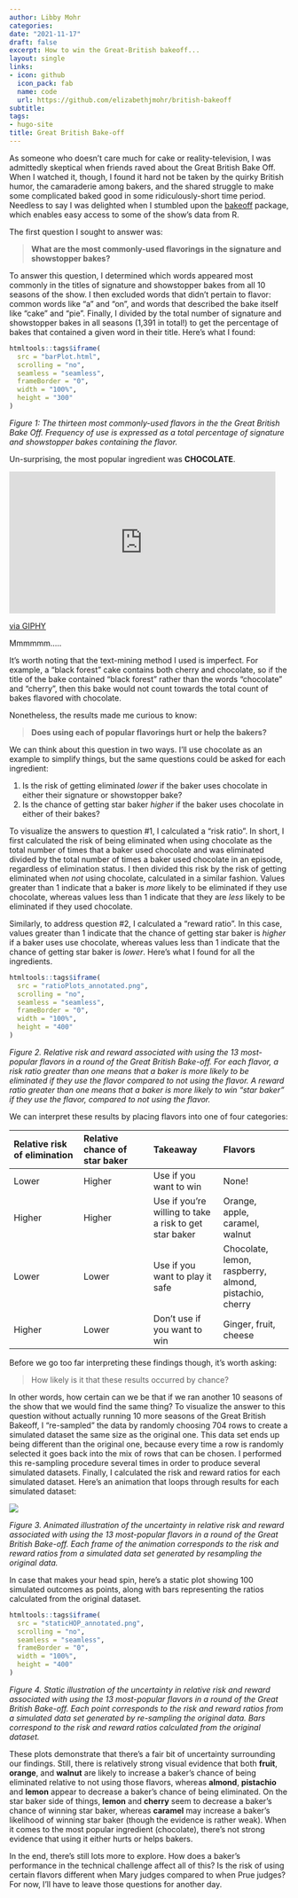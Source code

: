 ```yaml
---
author: Libby Mohr
categories:
date: "2021-11-17"
draft: false
excerpt: How to win the Great-British bakeoff...
layout: single
links:
- icon: github
  icon_pack: fab
  name: code
  url: https://github.com/elizabethjmohr/british-bakeoff
subtitle: 
tags:
- hugo-site
title: Great British Bake-off
---
```


As someone who doesn't care much for cake or reality-television, I was admittedly skeptical when friends raved about the Great British Bake Off. When I watched it, though, I found it hard not be taken by the quirky British humor, the camaraderie among bakers, and the shared struggle to make some complicated baked good in some ridiculously-short time period. Needless to say I was delighted when I stumbled upon the [bakeoff](https://bakeoff.netlify.app/index.html) package, which enables easy access to some of the show's data from R.  

The first question I sought to answer was:   

>**What are the most commonly-used flavorings in the signature and showstopper bakes?**

To answer this question, I determined which words appeared most commonly in the titles of signature and showstopper bakes from all 10 seasons of the show. I then excluded words that didn't pertain to flavor: common words like "a" and "on", and words that described the bake itself like "cake" and "pie". Finally, I divided by the total number of signature and showstopper bakes in all seasons (1,391 in total!) to get the percentage of bakes that contained a given word in their title. Here's what I found: 

```r
htmltools::tags$iframe(
  src = "barPlot.html",
  scrolling = "no", 
  seamless = "seamless", 
  frameBorder = "0",
  width = "100%",
  height = "300"
)
```


*Figure 1: The thirteen most commonly-used flavors in the the Great British Bake Off. Frequency of use is expressed as a total percentage of signature and showstopper bakes containing the flavor.*

Un-surprising, the most popular ingredient was **CHOCOLATE**.  

<iframe src="https://giphy.com/embed/kWEwk57Tz6jXa" width="480" height="256" frameBorder="0" class="giphy-embed" allowFullScreen></iframe><p><a href="https://giphy.com/gifs/chocolate-love-gif-kWEwk57Tz6jXa">via GIPHY</a></p>


Mmmmmm.....

It's worth noting that the text-mining method I used is imperfect. For example, a "black forest" cake contains both cherry and chocolate, so if the title of the bake contained "black forest" rather than the words "chocolate" and "cherry", then this bake would not count towards the total count of bakes flavored with chocolate. 

Nonetheless, the results made me curious to know: 

>**Does using each of popular flavorings hurt or help the bakers?**

We can think about this question in two ways. I'll use chocolate as an example to simplify things, but the same questions could be asked for each ingredient: 

1. Is the risk of getting eliminated *lower* if the baker uses chocolate in either their signature or showstopper bake? 
2. Is the chance of getting star baker *higher* if the baker uses chocolate in either of their bakes? 

To visualize the answers to question #1, I calculated a "risk ratio". In short, I first calculated the risk of being eliminated when using chocolate as the total number of times that a baker used chocolate and was eliminated divided by the total number of times a baker used chocolate in an episode, regardless of elimination status. I then divided this risk by the risk of getting eliminated when *not* using chocolate, calculated in a similar fashion. Values greater than 1 indicate that a baker is *more* likely to be eliminated if they use chocolate, whereas values less than 1 indicate that they are *less* likely to be eliminated if they used chocolate. 

Similarly, to address question #2, I calculated a "reward ratio". In this case, values greater than 1 indicate that the chance of getting star baker is *higher* if a baker uses use chocolate, whereas values less than 1 indicate that the chance of getting star baker is *lower*. Here's what I found for all the ingredients. 

```r
htmltools::tags$iframe(
  src = "ratioPlots_annotated.png",
  scrolling = "no", 
  seamless = "seamless", 
  frameBorder = "0",
  width = "100%",
  height = "400"
)
```
*Figure 2. Relative risk and reward associated with using the 13 most-popular flavors in a round of the Great British Bake-off. For each flavor, a risk ratio greater than one means that a baker is more likely to be eliminated if they use the flavor compared to not using the flavor. A reward ratio greater than one means that a baker is more likely to win "star baker" if they use the flavor, compared to not using the flavor.*

We can interpret these results by placing flavors into one of four categories:

|Relative risk of elimination|Relative chance of star baker|Takeaway|Flavors|
|:-----|:-----|:-----|:-----|
|Lower|Higher|Use if you want to win|None!|
|Higher|Higher|Use if you're willing to take a risk to get star baker|Orange, apple, caramel, walnut|
|Lower|Lower|Use if you want to play it safe|Chocolate, lemon, raspberry, almond, pistachio, cherry|
|Higher|Lower|Don't use if you want to win|Ginger, fruit, cheese|

Before we go too far interpreting these findings though, it's worth asking: 

> How likely is it that these results occurred by chance? 

In other words, how certain can we be that if we ran another 10 seasons of the show that we would find the same thing? To visualize the answer to this question without actually running 10 more seasons of the Great British Bakeoff, I "re-sampled" the data by randomly choosing 704 rows to create a simulated dataset the same size as the original one. This data set ends up being different than the original one, because every time a row is randomly selected it goes back into the mix of rows that can be chosen. I performed this re-sampling procedure several times in order to produce several simulated datasets. Finally, I calculated the risk and reward ratios for each simulated dataset. Here's an animation that loops through results for each simulated dataset: 

![](new_gif.gif)


*Figure 3. Animated illustration of the uncertainty in relative risk and reward associated with using the 13 most-popular flavors in a round of the Great British Bake-off. Each frame of the animation corresponds to the risk and reward ratios from a simulated data set generated by resampling the original data.*

In case that makes your head spin, here's a static plot showing 100 simulated outcomes as points, along with bars representing the ratios calculated from the original dataset.

```r
htmltools::tags$iframe(
  src = "staticHOP_annotated.png",
  scrolling = "no", 
  seamless = "seamless", 
  frameBorder = "0",
  width = "100%",
  height = "400"
)
```


*Figure 4. Static illustration of the uncertainty in relative risk and reward associated with using the 13 most-popular flavors in a round of the Great British Bake-off. Each point corresponds to the risk and reward ratios from a simulated data set generated by re-sampling the original data. Bars correspond to the risk and reward ratios calculated from the original dataset.*

These plots demonstrate that there's a fair bit of uncertainty surrounding our findings.
Still, there is relatively strong visual evidence that both **fruit**, **orange**, and **walnut** are likely to increase a baker's chance of being eliminated relative to not using those flavors, whereas **almond**, **pistachio** and **lemon** appear to decrease a baker's chance of being eliminated. On the star baker side of things, **lemon** and **cherry** seem to decrease a baker's chance of winning star baker, whereas **caramel** may increase a baker's likelihood of winning star baker (though the evidence is rather weak). When it comes to the most popular ingredient (chocolate), there's not strong evidence that using it either hurts or helps bakers.

In the end, there's still lots more to explore. How does a baker's performance in the technical challenge affect all of this? Is the risk of using certain flavors different when Mary judges compared to when Prue judges?  For now, I'll have to leave those questions for another day.


